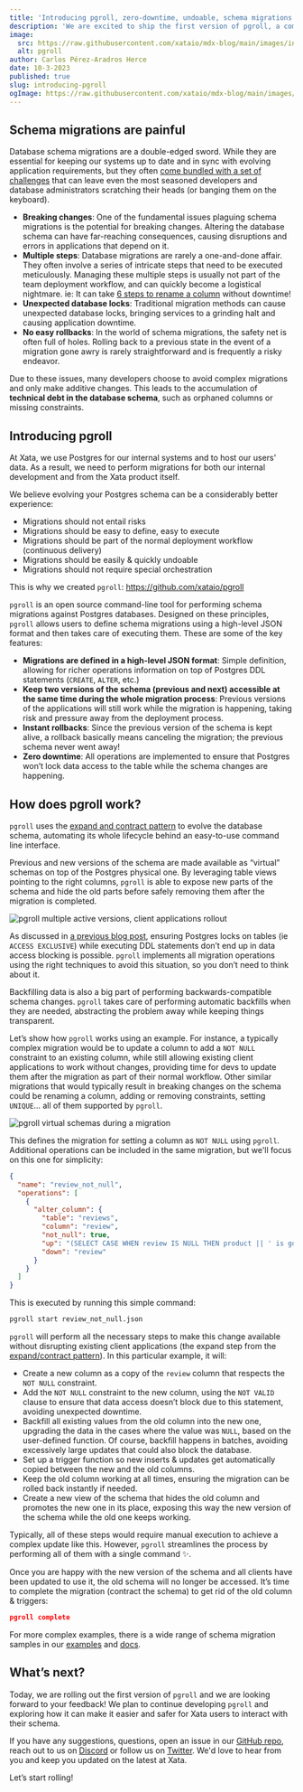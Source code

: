```yaml
---
title: 'Introducing pgroll, zero-downtime, undoable, schema migrations for Postgres'
description: 'We are excited to ship the first version of pgroll, a command line tool that offers safe and un-doable schema migrations for PostgreSQL'
image:
  src: https://raw.githubusercontent.com/xataio/mdx-blog/main/images/introducing-pgroll.jpg
  alt: pgroll
author: Carlos Pérez-Aradros Herce
date: 10-3-2023
published: true
slug: introducing-pgroll
ogImage: https://raw.githubusercontent.com/xataio/mdx-blog/main/images/introducing-pgroll.jpg
---
```


## Schema migrations are painful

Database schema migrations are a double-edged sword. While they are essential for keeping our systems up to date and in sync with evolving application requirements, but they often [come bundled with a set of challenges](https://xata.io/blog/postgres-schema-changes-pita) that can leave even the most seasoned developers and database administrators scratching their heads (or banging them on the keyboard).

- **Breaking changes**: One of the fundamental issues plaguing schema migrations is the potential for breaking changes. Altering the database schema can have far-reaching consequences, causing disruptions and errors in applications that depend on it.
- **Multiple steps**: Database migrations are rarely a one-and-done affair. They often involve a series of intricate steps that need to be executed meticulously. Managing these multiple steps is usually not part of the team deployment workflow, and can quickly become a logistical nightmare. ie: It can take [6 steps to rename a column](https://xata.io/blog/postgres-schema-changes-pita#application-deploys-and-the-6-stages-of-rename) without downtime!
- **Unexpected database locks**: Traditional migration methods can cause unexpected database locks, bringing services to a grinding halt and causing application downtime.
- **No easy rollbacks**: In the world of schema migrations, the safety net is often full of holes. Rolling back to a previous state in the event of a migration gone awry is rarely straightforward and is frequently a risky endeavor.

Due to these issues, many developers choose to avoid complex migrations and only make additive changes. This leads to the accumulation of **technical debt in the database schema**, such as orphaned columns or missing constraints.

## Introducing pgroll

<ArticleImage
  src="https://github.com/xataio/mdx-blog/raw/introducing-pgroll/images/introducing-pgroll-banner@2x.jpg"
  width="1000"
  height="465"
  alt="pgroll banner"
  position="center"
/>

At Xata, we use Postgres for our internal systems and to host our users' data. As a result, we need to perform migrations for both our internal development and from the Xata product itself.

We believe evolving your Postgres schema can be a considerably better experience:

- Migrations should not entail risks
- Migrations should be easy to define, easy to execute
- Migrations should be part of the normal deployment workflow (continuous delivery)
- Migrations should be easily & quickly undoable
- Migrations should not require special orchestration

This is why we created `pgroll`: https://github.com/xataio/pgroll

`pgroll` is an open source command-line tool for performing schema migrations against Postgres databases. Designed on these principles, `pgroll` allows users to define schema migrations using a high-level JSON format and then takes care of executing them. These are some of the key features:

- **Migrations are defined in a high-level JSON format**: Simple definition, allowing for richer operations information on top of Postgres DDL statements (`CREATE`, `ALTER`, etc.)
- **Keep two versions of the schema (previous and next) accessible at the same time during the whole migration process**: Previous versions of the applications will still work while the migration is happening, taking risk and pressure away from the deployment process.
- **Instant rollbacks**: Since the previous version of the schema is kept alive, a rollback basically means canceling the migration; the previous schema never went away!
- **Zero downtime**: All operations are implemented to ensure that Postgres won’t lock data access to the table while the schema changes are happening.

## How does pgroll work?

`pgroll` uses the [expand and contract pattern](https://openpracticelibrary.com/practice/expand-and-contract-pattern/) to evolve the database schema, automating its whole lifecycle behind an easy-to-use command line interface.

Previous and new versions of the schema are made available as “virtual” schemas on top of the Postgres physical one. By leveraging table views pointing to the right columns, `pgroll` is able to expose new parts of the schema and hide the old parts before safely removing them after the migration is completed.

![pgroll multiple active versions, client applications rollout](images/pgroll-migration-flow.svg)

As discussed in [a previous blog post](https://xata.io/blog/postgres-schema-changes-pita#locking-gotchas), ensuring Postgres locks on tables (ie `ACCESS EXCLUSIVE`)  while executing DDL statements don’t end up in data access blocking is possible. `pgroll` implements all migration operations using the right techniques to avoid this situation, so you don’t need to think about it.

Backfilling data is also a big part of performing backwards-compatible schema changes. `pgroll` takes care of performing automatic backfills when they are needed, abstracting the problem away while keeping things transparent.

Let’s show how `pgroll` works using an example. For instance, a typically complex migration would be to update a column to add a `NOT NULL` constraint to an existing column, while still allowing existing client applications to work without changes, providing time for devs to update them after the migration as part of their normal workflow. Other similar migrations that would typically result in breaking changes on the schema could be renaming a column, adding or removing constraints, setting `UNIQUE`... all of them supported by `pgroll`.

![pgroll virtual schemas during a migration](images/pgroll-migration-schemas.svg)

This defines the migration for setting a column as `NOT NULL` using `pgroll`. Additional operations can be included in the same migration, but we'll focus on this one for simplicity:

```json
{
  "name": "review_not_null",
  "operations": [
    {
      "alter_column": {
        "table": "reviews",
        "column": "review",
        "not_null": true,
        "up": "(SELECT CASE WHEN review IS NULL THEN product || ' is good' ELSE review END)",
        "down": "review"
      }
    }
  ]
}
```

This is executed by running this simple command:

```bash
pgroll start review_not_null.json
```

`pgroll` will perform all the necessary steps to make this change available without disrupting existing client applications (the expand step from the [expand/contract pattern](https://openpracticelibrary.com/practice/expand-and-contract-pattern/)). In this particular example, it will:

- Create a new column as a copy of the `review` column that respects the `NOT NULL` constraint.
- Add the `NOT NULL` constraint to the new column, using the `NOT VALID` clause to ensure that data access doesn’t block due to this statement, avoiding unexpected downtime.
- Backfill all existing values from the old column into the new one, upgrading the data in the cases where the value was `NULL`, based on the user-defined function. Of course, backfill happens in batches, avoiding excessively large updates that could also block the database.
- Set up a trigger function so new inserts & updates get automatically copied between the new and the old columns.
- Keep the old column working at all times, ensuring the migration can be rolled back instantly if needed.
- Create a new view of the schema that hides the old column and promotes the new one in its place, exposing this way the new version of the schema while the old one keeps working.

Typically, all of these steps would require manual execution to achieve a complex update like this. However, `pgroll` streamlines the process by performing all of them with a single command ✨.

Once you are happy with the new version of the schema and all clients have been updated to use it, the old schema will no longer be accessed. It’s time to complete the migration (contract the schema) to get rid of the old column & triggers:

```json
pgroll complete
```

For more complex examples, there is a wide range of schema migration samples in our [examples](https://github.com/xataio/pgroll/tree/main/examples) and [docs](https://github.com/xataio/pgroll/tree/doc/document-alter-column-operation/docs).

## What’s next?

Today, we are rolling out the first version of `pgroll` and we are looking forward to your feedback!  We plan to continue developing `pgroll` and exploring how it can make it easier and safer for Xata users to interact with their schema.

If you have any suggestions, questions, open an issue in our [GitHub repo](https://github.com/xataio/pgroll), reach out to us on [Discord](https://xata.io/discord) or follow us on [Twitter](https://twitter.com/xata). We'd love to hear from you and keep you updated on the latest at Xata.

Let’s start rolling!